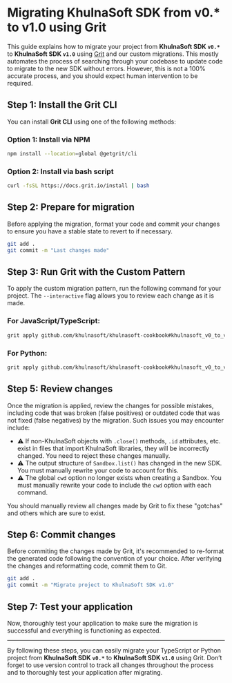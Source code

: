 # Migrating KhulnaSoft SDK from v0.* to v1.0 using Grit

This guide explains how to migrate your project from **KhulnaSoft SDK `v0.*`** to **KhulnaSoft SDK `v1.0`** using [Grit](https://www.grit.io/) and our custom migrations.
This mostly automates the process of searching through your codebase to update code to migrate to the new SDK without errors. However, this is not a 100% accurate process, and you should expect human intervention to be required.

## Step 1: Install the Grit CLI

You can install **Grit CLI** using one of the following methods:

### Option 1: Install via NPM

```bash
npm install --location=global @getgrit/cli
```

### Option 2: Install via bash script

```bash
curl -fsSL https://docs.grit.io/install | bash
```

## Step 2: Prepare for migration

Before applying the migration, format your code and commit your changes to ensure you have a stable state to revert to if necessary.

```bash
git add .
git commit -m "Last changes made"
```

## Step 3: Run Grit with the Custom Pattern

To apply the custom migration pattern, run the following command for your project. The `--interactive` flag allows you to review each change as it is made.

### For JavaScript/TypeScript:

```bash
grit apply github.com/khulnasoft/khulnasoft-cookbook#khulnasoft_v0_to_v1_js --interactive
```

### For Python:

```bash
grit apply github.com/khulnasoft/khulnasoft-cookbook#khulnasoft_v0_to_v1_py --interactive
```

## Step 5: Review changes

Once the migration is applied, review the changes for possible mistakes, including code that was broken (false positives) or outdated code that was not fixed (false negatives) by the migration. Such issues you may encounter include:

- ⚠️ If non-KhulnaSoft objects with `.close()` methods, `.id` attributes, etc. exist in files that import KhulnaSoft libraries, they will be incorrectly changed. You need to reject these changes manually.
- ⚠️ The output structure of `Sandbox.list()` has changed in the new SDK. You must manually rewrite your code to account for this.
- ⚠️ The global `cwd` option no longer exists when creating a Sandbox. You must manually rewrite your code to include the `cwd` option with each command.

You should manually review all changes made by Grit to fix these "gotchas" and others which are sure to exist.

## Step 6: Commit changes

Before commiting the changes made by Grit, it's recommended to re-format the generated code following the convention of your choice. After verifying the changes and reformatting code, commit them to Git.

```bash
git add .
git commit -m "Migrate project to KhulnaSoft SDK v1.0"
```

## Step 7: Test your application

Now, thoroughly test your application to make sure the migration is successful and everything is functioning as expected.

---

By following these steps, you can easily migrate your TypeScript or Python project from **KhulnaSoft SDK `v0.*`** to **KhulnaSoft SDK `v1.0`** using Grit. Don’t forget to use version control to track all changes throughout the process and to thoroughly test your application after migrating.
